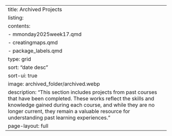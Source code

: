 ---
title: Archived Projects
listing:
    contents: 
    - mmonday2025week17.qmd
    - creatingmaps.qmd
    - package_labels.qmd
    type: grid
    sort: "date desc"
    sort-ui: true
image: archived_folder/archived.webp
description: "This section includes projects from past courses that have been completed. These works reflect the skills and knowledge gained during each course, and while they are no longer current, they remain a valuable resource for understanding past learning experiences."
page-layout: full
---
